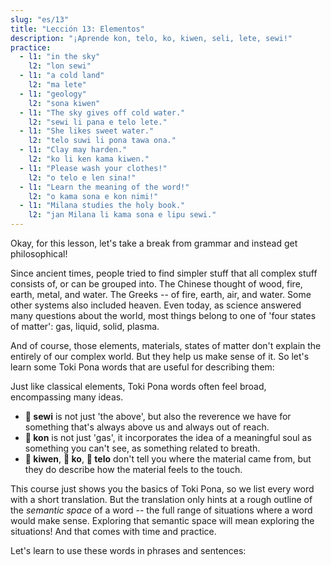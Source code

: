```yaml
---
slug: "es/13"
title: "Lección 13: Elementos"
description: "¡Aprende kon, telo, ko, kiwen, seli, lete, sewi!"
practice:
  - l1: "in the sky"
    l2: "lon sewi"
  - l1: "a cold land"
    l2: "ma lete"
  - l1: "geology"
    l2: "sona kiwen"
  - l1: "The sky gives off cold water."
    l2: "sewi li pana e telo lete."
  - l1: "She likes sweet water."
    l2: "telo suwi li pona tawa ona."
  - l1: "Clay may harden."
    l2: "ko li ken kama kiwen."
  - l1: "Please wash your clothes!"
    l2: "o telo e len sina!"
  - l1: "Learn the meaning of the word!"
    l2: "o kama sona e kon nimi!"
  - l1: "Milana studies the holy book."
    l2: "jan Milana li kama sona e lipu sewi."
---
```



Okay, for this lesson, let's take a break from grammar and instead get philosophical!

Since ancient times, people tried to find simpler stuff that all complex stuff consists of, or can be grouped into. The Chinese thought of wood, fire, earth, metal, and water. The Greeks -- of fire, earth, air, and water. Some other systems also included heaven. Even today, as science answered many questions about the world, most things belong to one of 'four states of matter': gas, liquid, solid, plasma.

And of course, those elements, materials, states of matter don't explain the entirely of our complex world. But they help us make sense of it. So let's learn some Toki Pona words that are useful for describing them:

<List>
  <Word sl="kon" m="air, soul, essence, meaning" />
  <Word sl="telo" m="water, a thin liquid" />
  <Word sl="ko" m="a soft solid or thick liquid, like sand, clay, dough, glue" />
  <Word sl="kiwen" m="a hard solid, like stone, wood, metal" />
  <Word sl="seli" m="fire, hot, to burn" />
  <Word sl="lete" m="cold" />
  <Word sl="sewi" m="sky; high, divine" />
</List>

Just like classical elements, Toki Pona words often feel broad, encompassing many ideas.  
* **󱥚 sewi** is not just 'the above', but also the reverence we have for something that's always above us and always out of reach.  
* **󱤝 kon** is not just 'gas', it incorporates the idea of a meaningful soul as something you can't see, as something related to breath.  
* **󱤛 kiwen**, **󱤜 ko**, **󱥪 telo** don't tell you where the material came from, but they do describe how the material feels to the touch.

This course just shows you the basics of Toki Pona, so we list every word with a short translation. But the translation only hints at a rough outline of the *semantic space* of a word -- the full range of situations where a word would make sense. Exploring that semantic space will mean exploring the situations! And that comes with time and practice.

Let's learn to use these words in phrases and sentences:

<List>
  <Word sl="kiwen kasi" m="the hard stuff of a plant, wood" />
  <Word sl="ko lete" m="cold fluff, snow" />
  <Word sl="kon sewi" m="divine spirit" />
  <Word sl="telo nasa" m="liquid that causes drunkenness, alcohol" />
  <Sentence sl="lete li awen e moku." m="Coldness preserves the food." />
  <Sentence sl="seli li moku e kiwen kasi." m="The fire consumed the wood." />
  <Sentence sl="telo li kama tan sewi." m="Water is falling from the sky.<br />(It's raining.)" />
  <Sentence sl="o kama sona e kon toki!" m="Learn the meaning of the speech!" />
</List>

<Practice exercises={frontmatter.practice} client:load />
